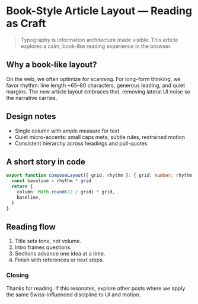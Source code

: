 # Book-Style Article Layout — Reading as Craft

> Typography is information architecture made visible. This article explores a calm, book-like reading experience in the browser.

## Why a book-like layout?

On the web, we often optimize for scanning. For long-form thinking, we favor rhythm: line length ~65–80 characters, generous leading, and quiet margins. The new article layout embraces that, removing lateral UI noise so the narrative carries.

## Design notes

- Single column with ample measure for text
- Quiet micro-accents: small caps meta, subtle rules, restrained motion
- Consistent hierarchy across headings and pull-quotes

## A short story in code

```ts
export function composeLayout({ grid, rhythm }: { grid: number; rhythm: number }) {
  const baseline = rhythm * grid
  return {
    column: Math.round(72 / grid) * grid,
    baseline,
  }
}
```

## Reading flow

1. Title sets tone, not volume.
2. Intro frames questions.
3. Sections advance one idea at a time.
4. Finish with references or next steps.

### Closing

Thanks for reading. If this resonates, explore other posts where we apply the same Swiss-influenced discipline to UI and motion.


